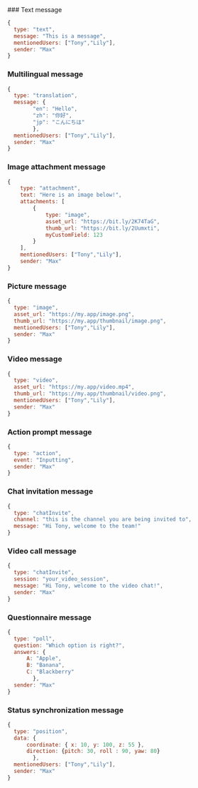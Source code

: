<PlatformWrapper platform='web'>
### Text message

```js
{
  type: "text",
  message: "This is a message",
  mentionedUsers: ["Tony","Lily"],
  sender: "Max"
}
```

### Multilingual message

```js
{
  type: "translation",
  message: {
        "en": "Hello",    
        "zh": "你好",
        "jp": "こんにちは"
        },
  mentionedUsers: ["Tony","Lily"],
  sender: "Max"
}
```

### Image attachment message

```js
{
    type: "attachment",
    text: "Here is an image below!",
    attachments: [
        {
            type: "image",
            asset_url: "https://bit.ly/2K74TaG",
            thumb_url: "https://bit.ly/2Uumxti",
            myCustomField: 123
        }
    ],
    mentionedUsers: ["Tony","Lily"],
    sender: "Max"
}
```

### Picture message

```js
{
  type: "image",
  asset_url: "https://my.app/image.png",
  thumb_url: "https://my.app/thumbnail/image.png",
  mentionedUsers: ["Tony","Lily"],
  sender: "Max"
}
```

### Video message

```js
{
  type: "video",
  asset_url: "https://my.app/video.mp4",
  thumb_url: "https://my.app/thumbnail/video.png",
  mentionedUsers: ["Tony","Lily"],
  sender: "Max"
}
```

### Action prompt message

```js
{
  type: "action",
  event: "Inputting",
  sender: "Max"
}
```

### Chat invitation message

```js
{
  type: "chatInvite",
  channel: "this is the channel you are being invited to",
  message: "Hi Tony, welcome to the team!"
}
```

### Video call message

```js
{
  type: "chatInvite",
  session: "your_video_session",
  message: "Hi Tony, welcome to the video chat!",
  sender: "Max"
}
```

### Questionnaire message

```js
{
  type: "poll",
  question: "Which option is right?",
  answers: {
      A: "Apple",
      B: "Banana",
      C: "Blackberry"
        },
  sender: "Max"
}
```

### Status synchronization message

```js
{
  type: "position",
  data: {
      coordinate: { x: 10, y: 100, z: 55 },
      direction: {pitch: 30, roll : 90, yaw: 80}
        },
  mentionedUsers: ["Tony","Lily"],
  sender: "Max"
}
```

</PlatformWrapper>